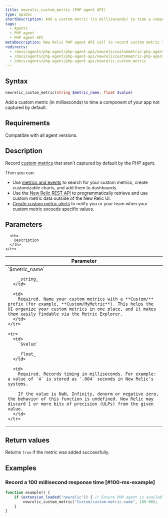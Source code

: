```yaml
---
title: newrelic_custom_metric (PHP agent API)
type: apiDoc
shortDescription: Add a custom metric (in milliseconds) to time a component of your app not captured by default.
tags:
  - Agents
  - PHP agent
  - PHP agent API
metaDescription: New Relic PHP agent API call to record custom metric timeslice data.
redirects:
  - /docs/agents/php-agent/php-agent-api/newreliccustommetric-php-agent-api
  - /docs/agents/php-agent/php-agent-api/newreliccustommetric-php-agent
  - /docs/agents/php-agent/php-agent-api/newrelic_custom_metric
---
```


## Syntax

```php
newrelic_custom_metric(string $metric_name, float $value)
```

Add a custom metric (in milliseconds) to time a component of your app not captured by default.

## Requirements

Compatible with all agent versions.

## Description

Record [custom metrics](/docs/agents/manage-apm-agents/agent-data/custom-metrics) that aren't captured by default by the PHP agent.

Then you can:

* Use [metrics and events](/docs/query-your-data/explore-query-data/data-explorer/introduction-data-explorer) to search for your custom metrics, create customizable charts, and add them to dashboards.
* Use the [New Relic REST API](/docs/apis/rest-api-v2/requirements/new-relic-rest-api-v2-getting-started) to programmatically retrieve and use custom metric data outside of the New Relic UI.
* [Create custom metric alerts](/docs/alerts/new-relic-alerts/configuring-alert-policies/define-custom-metrics-alert-condition) to notify you or your team when your custom metric exceeds specific values.

## Parameters

<table>
  <thead>
    <tr>
      <th width="25%">
        Parameter
      </th>

      <th>
        Description
      </th>
    </tr>
  </thead>

  <tbody>
    <tr>
      <td>
        `$metric_name`

        _string_
      </td>

      <td>
        Required. Name your custom metrics with a **Custom/** prefix (for example, **Custom/MyMetric**). This helps the UI organize your custom metrics in one place, and it makes them easily findable via the Metric Explorer.
      </td>
    </tr>

    <tr>
      <td>
        `$value`

        _float_
      </td>

      <td>
        Required. Records timing in milliseconds. For example: a value of `4` is stored as `.004` seconds in New Relic's systems.

        If the value is NaN, Infinity, denorm or negative zero, the behavior of this function is undefined. New Relic may discard 1 or more bits of precision (ULPs) from the given value.
      </td>
    </tr>
  </tbody>
</table>

## Return values

Returns `true` if the metric was added successfully.

## Examples

### Record a 100 millisecond response time [#100-ms-example]

```php
function example() {
    if (extension_loaded('newrelic')) { // Ensure PHP agent is available
        newrelic_custom_metric("Custom/custom-metric-name", 100.00);
    }
}
```
